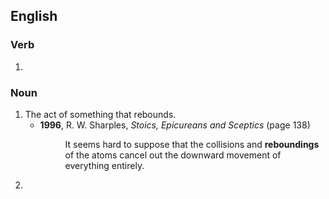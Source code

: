 ==English==

===Verb===
{{head|en|verb form}}

# {{present participle of|en|rebound|nocat=1}}

===Noun===
{{en-noun|~}}

# The act of something that rebounds.
#* '''1996''', R. W. Sharples, ''Stoics, Epicureans and Sceptics'' (page 138)
#*: It seems hard to suppose that the collisions and '''reboundings''' of the atoms cancel out the downward movement of everything entirely.
# {{lb|en|uncountable}} {{syn of|en|rebound exercise}}